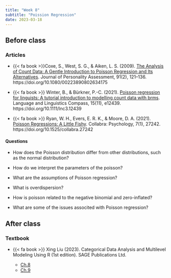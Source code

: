 ```yaml
---
title: "Week 8"
subtitle: "Poission Regression"
date: 2023-03-18
---
```


## Before class
    
### Articles

- {{< fa book >}}Coxe, S., West, S. G., & Aiken, L. S. (2009). [The Analysis of Count Data: A Gentle Introduction to Poisson Regression and Its Alternatives](/readings/count_data_poisson.pdf). Journal of Personality Assessment, 91(2), 121–136. https://doi.org/10.1080/00223890802634175

- {{< fa book >}} Winter, B., & Bürkner, P.-C. (2021). [Poisson regression for linguists: A tutorial introduction to modelling count data with brms](/readings/brms_poisson.pdf). Language and Linguistics Compass, 15(11), e12439. https://doi.org/10.1111/lnc3.12439

- {{< fa book >}} Ryan, W. H., Evers, E. R. K., & Moore, D. A. (2021). [Poisson Regressions: A Little Fishy](/readings/collabra_2021_fishy.pdf). Collabra: Psychology, 7(1), 27242. https://doi.org/10.1525/collabra.27242

#### Questions

  - How does the Poisson distribution differ from other distributions, such as the normal distribution?
  
  - How do we interpret the parameters of the poisson?
  
  - What are the assumptions of Poisson regression?
  
  - What is overdispersion?
    
  - How is poisson related to the negative binomial and zero-inflated?
  
  - What are some of the issues associted with Poisson regression?
  
## After class

### Textbook

- {{< fa book >}} Xing Liu (2023). Categorical Data Analysis and Multilevel Modeling Using R (1st edition). SAGE Publications Ltd.

    - [Ch.8](/readings/poi/poi.pdf)
    - [Ch.9](/readings/poi/negbinom.pdf)
